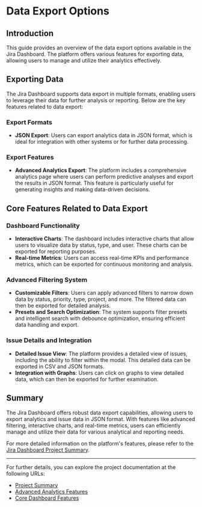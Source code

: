 # Data Export Options

## Introduction

This guide provides an overview of the data export options available in the Jira Dashboard. The platform offers various features for exporting data, allowing users to manage and utilize their analytics effectively.

## Exporting Data

The Jira Dashboard supports data export in multiple formats, enabling users to leverage their data for further analysis or reporting. Below are the key features related to data export:

### Export Formats

- **JSON Export**: Users can export analytics data in JSON format, which is ideal for integration with other systems or for further data processing.

### Export Features

- **Advanced Analytics Export**: The platform includes a comprehensive analytics page where users can perform predictive analyses and export the results in JSON format. This feature is particularly useful for generating insights and making data-driven decisions.

## Core Features Related to Data Export

### Dashboard Functionality

- **Interactive Charts**: The dashboard includes interactive charts that allow users to visualize data by status, type, and user. These charts can be exported for reporting purposes.
- **Real-time Metrics**: Users can access real-time KPIs and performance metrics, which can be exported for continuous monitoring and analysis.

### Advanced Filtering System

- **Customizable Filters**: Users can apply advanced filters to narrow down data by status, priority, type, project, and more. The filtered data can then be exported for detailed analysis.
- **Presets and Search Optimization**: The system supports filter presets and intelligent search with debounce optimization, ensuring efficient data handling and export.

### Issue Details and Integration

- **Detailed Issue View**: The platform provides a detailed view of issues, including the ability to filter within the modal. This detailed data can be exported in CSV and JSON formats.
- **Integration with Graphs**: Users can click on graphs to view detailed data, which can then be exported for further examination.

## Summary

The Jira Dashboard offers robust data export capabilities, allowing users to export analytics and issue data in JSON format. With features like advanced filtering, interactive charts, and real-time metrics, users can efficiently manage and utilize their data for various analytical and reporting needs.

For more detailed information on the platform's features, please refer to the [Jira Dashboard Project Summary](http://localhost:3000).

---

For further details, you can explore the project documentation at the following URLs:

- [Project Summary](http://localhost:3000)
- [Advanced Analytics Features](/gitdocai-data/organization/org-3b5b9a00-5655-4c1f-96df-503f2619fb1c/repositories/jira-dash/ADVANCED_ANALYTICS_FEATURES.md)
- [Core Dashboard Features](/gitdocai-data/organization/org-3b5b9a00-5655-4c1f-96df-503f2619fb1c/repositories/jira-dash/RESUMO_PROJETO.md)
